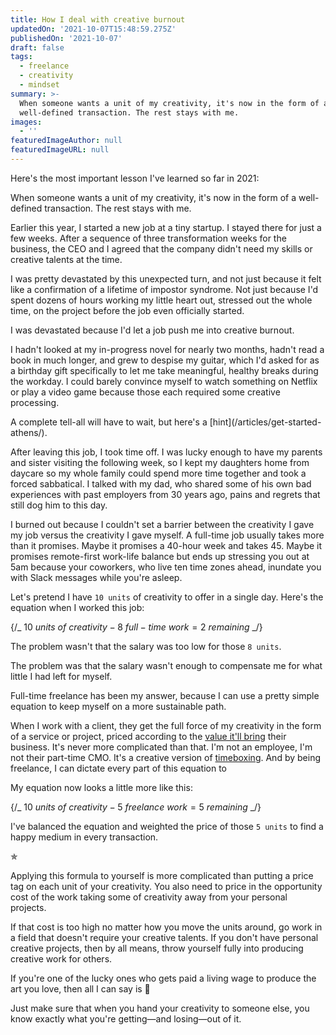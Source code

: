 ```yaml
---
title: How I deal with creative burnout
updatedOn: '2021-10-07T15:48:59.275Z'
publishedOn: '2021-10-07'
draft: false
tags:
  - freelance
  - creativity
  - mindset
summary: >-
  When someone wants a unit of my creativity, it's now in the form of a 
  well-defined transaction. The rest stays with me.
images:
  - ''
featuredImageAuthor: null
featuredImageURL: null
---
```


Here's the most important lesson I've learned so far in 2021:

<Statement>
  When someone wants a unit of my creativity, it's now in the form of a well-defined transaction.
  The rest stays with me.
</Statement>

Earlier this year, I started a new job at a tiny startup. I stayed there for just a few weeks. After a sequence of three
transformation weeks for the business, the CEO and I agreed that the company didn't need my skills or creative talents
at the time.

I was pretty devastated by this unexpected turn, and not just because it felt like a confirmation of a lifetime of
impostor syndrome. Not just because I'd spent dozens of hours working my little heart out, stressed out the whole time,
on the project before the job even officially started.

<Statement>I was devastated because I'd let a job push me into creative burnout.</Statement>

I hadn't looked at my in-progress novel for nearly two months, hadn't read a book in much longer, and grew to despise my
guitar, which I'd asked for as a birthday gift specifically to let me take meaningful, healthy breaks during the
workday. I could barely convince myself to watch something on Netflix or play a video game because those each required
some creative processing.

<Sidenote>
  A complete tell-all will have to wait, but here's a [hint](/articles/get-started-athens/).
</Sidenote>

After leaving this job, I took time off. I was lucky enough to have my parents and sister visiting the following week,
so I kept my daughters home from daycare so my whole family could spend more time together and took a forced sabbatical.
I talked with my dad, who shared some of his own bad experiences with past employers from 30 years ago, pains and
regrets that still dog him to this day.

I burned out because I couldn't set a barrier between the creativity I gave my job versus the creativity I gave myself.
A full-time job usually takes more than it promises. Maybe it promises a 40-hour week and takes 45. Maybe it promises
remote-first work-life balance but ends up stressing you out at 5am because your coworkers, who live ten time zones
ahead, inundate you with Slack messages while you're asleep.

Let's pretend I have `10 units` of creativity to offer in a single day. Here's the equation when I worked this job:

{/_ $10 {\ units\ of\ creativity} - 8 {\ full-time\ work} = 2 {\ remaining}$ _/}

The problem wasn't that the salary was too low for those `8 units`.

<Statement>
  The problem was that the salary wasn't enough to compensate me for what little I had left for
  myself.
</Statement>

Full-time freelance has been my answer, because I can use a pretty simple equation to keep myself on a more sustainable
path.

When I work with a client, they get the full force of my creativity in the form of a service or project, priced
according to the [value it'll bring](/articles/understand-your-value) their business. It's never more complicated than
that. I'm not an employee, I'm not their part-time CMO. It's a creative version of
[timeboxing](https://en.wikipedia.org/wiki/Timeboxing). And by being freelance, I can dictate every part of this
equation to

My equation now looks a little more like this:

{/_ $10 {\ units\ of\ creativity} - 5 {\ freelance\ work} = 5 {\ remaining}$ _/}

I've balanced the equation and weighted the price of those `5 units` to find a happy medium in every transaction.

✯

Applying this formula to yourself is more complicated than putting a price tag on each unit of your creativity. You also
need to price in the opportunity cost of the work taking some of creativity away from your personal projects.

If that cost is too high no matter how you move the units around, go work in a field that doesn't require your creative
talents. If you don't have personal creative projects, then by all means, throw yourself fully into producing creative
work for others.

If you're one of the lucky ones who gets paid a living wage to produce the art you love, then all I can say is 👏

Just make sure that when you hand your creativity to someone else, you know exactly what you're getting—and losing—out
of it.
